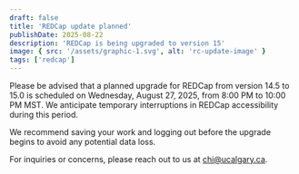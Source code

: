 ```yaml
---
draft: false
title: 'REDCap update planned'
publishDate: 2025-08-22
description: 'REDCap is being upgraded to version 15'
image: { src: '/assets/graphic-1.svg', alt: 'rc-update-image' }
tags: ['redcap']
---
```


Please be advised that a planned upgrade for REDCap from version 14.5 to 15.0 is scheduled on Wednesday, August 27, 2025, from 8:00 PM to 10:00 PM MST.
We anticipate temporary interruptions in REDCap accessibility during this period. 

We recommend saving your work and logging out before the upgrade begins to avoid any potential data loss.

For inquiries or concerns, please reach out to us at chi@ucalgary.ca.

